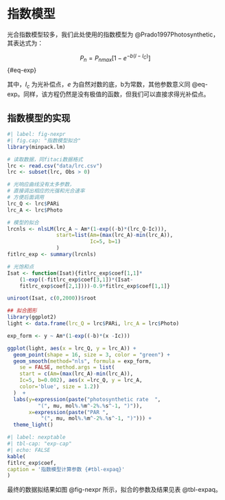 # 指数模型 {#sec-lrc_exp}

光合指数模型较多，我们此处使用的指数模型为 @Prado1997Photosynthetic，其表达式为：

$$
P_{n} = P_{nmax}[1 - e^{-b(I-I_{C})}]
$$ {#eq-exp}

其中，$I_{c}$ 为光补偿点，$e$ 为自然对数的底，b为常数，其他参数意义同 @eq-exp。同样，该方程仍然是没有极值的函数，但我们可以直接求得光补偿点。

## 指数模型的实现 {#sec-lrc_exp_exam}

```r
#| label: fig-nexpr
#| fig.cap: "指数模型拟合"
library(minpack.lm)

# 读取数据，同fitaci数据格式
lrc <- read.csv("data/lrc.csv")
lrc <- subset(lrc, Obs > 0)

# 光响应曲线没有太多参数，
# 直接调出相应的光强和光合速率
# 方便后面调用
lrc_Q <- lrc$PARi
lrc_A <- lrc$Photo 

# 模型的拟合
lrcnls <- nlsLM(lrc_A ~ Am*(1-exp((-b)*(lrc_Q-Ic))),
                start=list(Am=(max(lrc_A)-min(lrc_A)),
                           Ic=5, b=1)
                )
fitlrc_exp <- summary(lrcnls)

# 光饱和点
Isat <- function(Isat){fitlrc_exp$coef[1,1]*
    (1-exp((-fitlrc_exp$coef[3,1])*(Isat-
    fitlrc_exp$coef[2,1])))-0.9*fitlrc_exp$coef[1,1]}

uniroot(Isat, c(0,2000))$root

## 拟合图形
library(ggplot2)
light <- data.frame(lrc_Q = lrc$PARi, lrc_A = lrc$Photo)

exp_form <- y ~ Am*(1-exp((-b)*(x -Ic)))

ggplot(light, aes(x = lrc_Q, y = lrc_A)) + 
  geom_point(shape = 16, size = 3, color = "green") + 
  geom_smooth(method="nls", formula = exp_form, 
    se = FALSE, method.args = list(
    start = c(Am=(max(lrc_A)-min(lrc_A)),
    Ic=5, b=0.002), aes(x =lrc_Q, y = lrc_A, 
    color='blue', size = 1.2))
  )  +
  labs(y=expression(paste("photosynthetic rate  ", 
          "(", mu, mol%.%m^-2%.%s^-1, ")")), 
       x=expression(paste("PAR ", 
           "(", mu, mol%.%m^-2%.%s^-1, ")"))) +
  theme_light()
```

```r
#| label: nexptable
#| tbl-cap: "exp-cap"
#| echo: FALSE
kable(
fitlrc_exp$coef, 
caption = '指数模型计算参数 {#tbl-expaq}'
)
```

最终的数据拟结果如图 @fig-nexpr 所示，拟合的参数及结果见表 @tbl-expaq。
